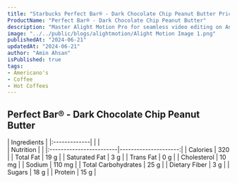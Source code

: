 ```yaml
---
title: "Starbucks Perfect Bar® - Dark Chocolate Chip Peanut Butter Price & Calories"
ProductName: "Perfect Bar® - Dark Chocolate Chip Peanut Butter" 
description: "Master Alight Motion Pro for seamless video editing on Android, iOS, and Tablets with our ultimate guide, unlocking advanced features and elevating your skills in 2024!"
image: "../../public/blogs/alightmotion/Alight Motion Image 1.png"
publishedAt: "2024-06-21"
updatedAt: "2024-06-21"
author: "Amin Ahsan"
isPublished: true
tags:
- Americano's
- Coffee
- Hot Coffees   
---
```


## Perfect Bar® - Dark Chocolate Chip Peanut Butter
  
<div className="tables-container">
  <div className="table-wrapper">
    | Ingredients  |
    |:-------------|
    |              |
  </div>
  <div className="table-wrapper">
    | Nutrition               |                      |  
    |:------------------------|---------------------:|
    | Calories                | 320                   |
    | Total Fat               | 19 g                  |
    | Saturated Fat           | 3 g                  |
    | Trans Fat               | 0 g                  |
    | Cholesterol             | 10 mg                 |
    | Sodium                  | 110 mg                |
    | Total Carbohydrates     | 25 g                 |
    | Dietary Fiber           | 3 g                  |
    | Sugars                  | 18 g                 |
    | Protein                 | 15 g                  |
  </div>
</div>

<style jsx>{`
  .tables-container {
    display: flex;
    flex-direction: row;
    gap: 30px;
  }
  .table-wrapper {
    width: 500px; /* Adjust as needed */
  }
  @media (max-width: 768px) {
    .tables-container {
      flex-direction: column;
      gap: 0px; /* Adjust as needed */
    }
    .table-wrapper {
      width: 100%; /* Adjust as needed */
    }
  }
`}</style>
